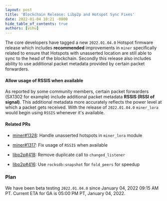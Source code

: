 ```yaml
---
layout: post
title: 'Blockchain Release: Libp2p and Hotspot Sync Fixes'
date: 2022-01-04 10:21 -0800
hide_table_of_contents: true
authors: [vihu]
---
```


The core developers have tagged a new `2022.01.04.0` Hotspot firmware release which includes
**recommended** improvements in `miner` specifically related to ensure that Hotspots with unasserted
location are still able to sync to the head of the blockchain. Secondly this release also includes
ability to use additional packet metadata provided by certain packet forwarders.

<!--truncate-->

#### Allow usage of RSSIS when available

As reported by some community members, certain packet forwarders (SX1302 for example) include
additional packet metadata **RSSIS (RSSI of signal)**. This additional metadata more accurately
reflects the power level at which a packet gets received. With the release of `2022.01.04.0`
`miner_lora` would begin using `RSSIS` whenever it's available.

#### Related PRs

- [miner#1328](https://github.com/helium/miner/pull/1328): Handle unasserted hotspots in
  `miner_lora` module
- [miner#1317](https://github.com/helium/miner/pull/1317): Fix usage of `RSSIS` when available

- [libp2p#418](https://github.com/helium/erlang-libp2p/pull/418): Remove duplicate call to
  `changed_listener`
- [libp2p#416](https://github.com/helium/erlang-libp2p/pull/416): Use `rocksdb:snapshot` for
  `fold_peers` for speedup

### Plan

We have been beta testing `2022.01.04.0` since January 04, 2022 09:15 AM PT. Current ETA for GA is
05:00 PM PT, January 04, 2022.
